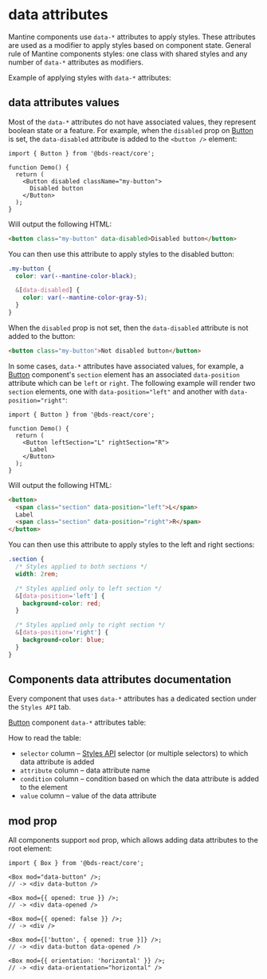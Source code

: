 

# data attributes

Mantine components use `data-*` attributes to apply styles. These attributes are used as
a modifier to apply styles based on component state. General rule of Mantine components
styles: one class with shared styles and any number of `data-*` attributes as modifiers.

Example of applying styles with `data-*` attributes:

<Demo data={StylesDemos.dataAttributes} />

## data attributes values

Most of the `data-*` attributes do not have associated values, they represent boolean
state or a feature. For example, when the `disabled` prop on [Button](/core/button) is set,
the `data-disabled` attribute is added to the `<button />` element:

```tsx
import { Button } from '@bds-react/core';

function Demo() {
  return (
    <Button disabled className="my-button">
      Disabled button
    </Button>
  );
}
```

Will output the following HTML:

```html
<button class="my-button" data-disabled>Disabled button</button>
```

You can then use this attribute to apply styles to the disabled button:

```css
.my-button {
  color: var(--mantine-color-black);

  &[data-disabled] {
    color: var(--mantine-color-gray-5);
  }
}
```

When the `disabled` prop is not set, then the `data-disabled` attribute is not added to the
button:

```html
<button class="my-button">Not disabled button</button>
```

In some cases, `data-*` attributes have associated values, for example, a [Button](/core/button)
component's `section` element has an associated `data-position` attribute which can be
`left` or `right`. The following example will render two `section` elements, one with
`data-position="left"` and another with `data-position="right"`:

```tsx
import { Button } from '@bds-react/core';

function Demo() {
  return (
    <Button leftSection="L" rightSection="R">
      Label
    </Button>
  );
}
```

Will output the following HTML:

```html
<button>
  <span class="section" data-position="left">L</span>
  Label
  <span class="section" data-position="right">R</span>
</button>
```

You can then use this attribute to apply styles to the left and right sections:

```css
.section {
  /* Styles applied to both sections */
  width: 2rem;

  /* Styles applied only to left section */
  &[data-position='left'] {
    background-color: red;
  }

  /* Styles applied only to right section */
  &[data-position='right'] {
    background-color: blue;
  }
}
```

## Components data attributes documentation

Every component that uses `data-*` attributes has a dedicated section under the `Styles API` tab.

[Button](/core/button) component `data-*` attributes table:

<ModifiersTable
  data={ButtonStylesApi}
  withTableBorder={false}
  my="xl"
  fixedLayout={false}
/>

How to read the table:

- `selector` column – [Styles API](/styles/styles-api) selector (or multiple selectors) to which data attribute is added
- `attribute` column – data attribute name
- `condition` column – condition based on which the data attribute is added to the element
- `value` column – value of the data attribute

## mod prop

All components support `mod` prop, which allows adding data attributes to
the root element:

```tsx
import { Box } from '@bds-react/core';

<Box mod="data-button" />;
// -> <div data-button />

<Box mod={{ opened: true }} />;
// -> <div data-opened />

<Box mod={{ opened: false }} />;
// -> <div />

<Box mod={['button', { opened: true }]} />;
// -> <div data-button data-opened />

<Box mod={{ orientation: 'horizontal' }} />;
// -> <div data-orientation="horizontal" />
```
